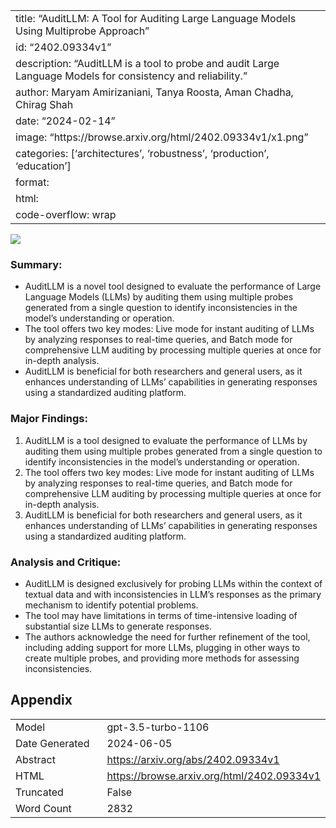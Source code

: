 
---
title: "AuditLLM: A Tool for Auditing Large Language Models Using Multiprobe Approach"
id: "2402.09334v1"
description: "AuditLLM is a tool to probe and audit Large Language Models for consistency and reliability."
author: Maryam Amirizaniani, Tanya Roosta, Aman Chadha, Chirag Shah
date: "2024-02-14"
image: "https://browse.arxiv.org/html/2402.09334v1/x1.png"
categories: ['architectures', 'robustness', 'production', 'education']
format:
  html:
    code-overflow: wrap
---

![](https://browse.arxiv.org/html/2402.09334v1/x1.png)

### **Summary:**
- AuditLLM is a novel tool designed to evaluate the performance of Large Language Models (LLMs) by auditing them using multiple probes generated from a single question to identify inconsistencies in the model's understanding or operation.
- The tool offers two key modes: Live mode for instant auditing of LLMs by analyzing responses to real-time queries, and Batch mode for comprehensive LLM auditing by processing multiple queries at once for in-depth analysis.
- AuditLLM is beneficial for both researchers and general users, as it enhances understanding of LLMs' capabilities in generating responses using a standardized auditing platform.

### **Major Findings:**
1. AuditLLM is a tool designed to evaluate the performance of LLMs by auditing them using multiple probes generated from a single question to identify inconsistencies in the model's understanding or operation.
2. The tool offers two key modes: Live mode for instant auditing of LLMs by analyzing responses to real-time queries, and Batch mode for comprehensive LLM auditing by processing multiple queries at once for in-depth analysis.
3. AuditLLM is beneficial for both researchers and general users, as it enhances understanding of LLMs' capabilities in generating responses using a standardized auditing platform.

### **Analysis and Critique:**
- AuditLLM is designed exclusively for probing LLMs within the context of textual data and with inconsistencies in LLM's responses as the primary mechanism to identify potential problems.
- The tool may have limitations in terms of time-intensive loading of substantial size LLMs to generate responses.
- The authors acknowledge the need for further refinement of the tool, including adding support for more LLMs, plugging in other ways to create multiple probes, and providing more methods for assessing inconsistencies.

## Appendix

|          |          |
|----------|----------|
| Model     | gpt-3.5-turbo-1106       |
| Date Generated     | 2024-06-05       |
| Abstract | [https://arxiv.org/abs/2402.09334v1](https://arxiv.org/abs/2402.09334v1)        |
| HTML     | [https://browse.arxiv.org/html/2402.09334v1](https://browse.arxiv.org/html/2402.09334v1)       |
| Truncated       | False       |
| Word Count       | 2832       |